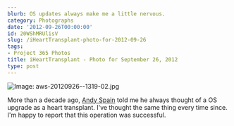 ```yaml
---
blurb: OS updates always make me a little nervous.
category: Photographs
date: '2012-09-26T00:00:00'
id: 20WShMRUlisV
slug: /iHeartTransplant-photo-for-2012-09-26
tags:
- Project 365 Photos
title: iHeartTransplant - Photo for September 26, 2012
type: post
---
```


![Image: aws-20120926--1319-02.jpg](/aws-20120926--1319-02.jpg)

More than a decade ago, [Andy Spain](http://www.andyspainmusic.com) told me he always thought of a OS upgrade as a heart transplant. I've thought the same thing every time since. I'm happy to report that this operation was successful.